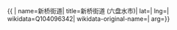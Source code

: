 {{ {{{1|PRC admin/showdata}}}|
name=新桥街道|
title=新桥街道 (六盘水市)|
lat=|
lng=|
wikidata=Q104096342|
wikidata-original-name=|
arg={{{arg|}}}}}